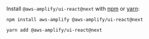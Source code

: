 

Install `@aws-amplify/ui-react@next` with [npm](https://www.npmjs.com/) or [yarn](https://yarnpkg.com/):

<BlockSwitcher>
<Block name="npm">

```shell
npm install aws-amplify @aws-amplify/ui-react@next
```

</Block>
<Block name="yarn">

```shell
yarn add @aws-amplify/ui-react@next
```

</Block>
</BlockSwitcher>
